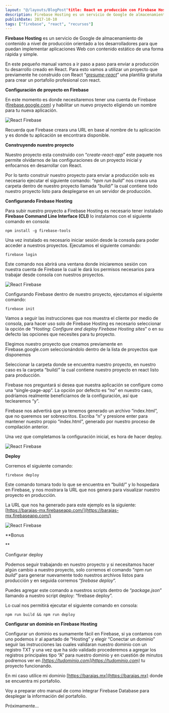 ```yaml
---
layout: "@/layouts/BlogPost"title: React en producción con Firebase Hosting
description: Firebase Hosting es un servicio de Google de almacenamiento de contenido a nivel de producción orientado a los desarrolladores para que puedan implementar aplicaciones Web con contenido estático de una forma rápida y simple.
publishDate: 2017-10-10
tags: ["firebase", "react", "recursos"]
---
```


**Firebase Hosting** es un servicio de Google de almacenamiento de contenido a nivel de producción orientado a los desarrolladores para que puedan implementar aplicaciones Web con contenido estático de una forma rápida y simple.

En este pequeño manual vamos a ir paso a paso para enviar a producción tu desarrollo creado en React. Para esto vamos a utilizar un proyecto que previamente he construido con React “[_gresume-react_](https://github.com/gndx/gresume-react)” una plantilla gratuita para crear un portafolio profesional con react.

**Configuración de proyecto en Firebase**

En este momento es donde necesitaremos tener una cuenta de Firebase ([firebase.google.com](http://firebase.google.com)) y habilitar un nuevo proyecto eligiendo un nombre para tu nueva aplicación.

![React Firebase](https://i1.wp.com/gndx.co/wp-content/uploads/2017/10/react-firebase-gndx-01.png?resize=700%2C482&ssl=1)

Recuerda que Firebase creara una URL en base al nombre de tu aplicación y es donde tu aplicación se encontrara disponible.

**Construyendo nuestro proyecto**

Nuestro proyecto esta construido con “_create-react-app_” este paquete nos permite olvidarnos de las configuraciones de un proyecto inicial y enfocarnos en desarrollar con React.

Por lo tanto construir nuestro proyecto para enviar a producción solo es necesario ejecutar el siguiente comando: “_npm run build_” nos creara una carpeta dentro de nuestro proyecto llamada “_build/_” la cual contiene todo nuestro proyecto listo para desplegarse en un servidor de producción.

**Configurando Firebase Hosting**

Para subir nuestro proyecto a Firebase Hosting es necesario tener instalado **Firebase Command Line Interface (CLI)** lo instalamos con el siguiente comando en consola:

`npm install -g firebase-tools`

Una vez instalado es necesario iniciar sesión desde la consola para poder acceder a nuestros proyectos. Ejecutamos el siguiente comando:

`firebase login`

Este comando nos abrirá una ventana donde iniciaremos sesión con nuestra cuenta de Firebase la cual le dará los permisos necesarios para trabajar desde consola con nuestros proyectos.

![React Firebase](https://i0.wp.com/gndx.co/wp-content/uploads/2017/10/react-firebase-gndx-02.png?resize=691%2C839&ssl=1)

Configurando Firebase dentro de nuestro proyecto, ejecutamos el siguiente comando:

`firebase init`

Vamos a seguir las instrucciones que nos muestra el cliente por medio de consola, para hacer uso solo de Firebase Hosting es necesario seleccionar la opción de “_Hosting: Configure and deploy Firebase Hosting sites_” o en su defecto las opciones que necesites para tu proyecto.

Elegimos nuestro proyecto que creamos previamente en Firebase.google.com seleccionándolo dentro de la lista de proyectos que disponemos

Seleccionar la carpeta donde se encuentra nuestro proyecto, en nuestro caso es la carpeta “build/” la cual contiene nuestro proyecto en react listo para producción.

Firebase nos preguntará si desea que nuestra aplicación se configure como una “single-page-app”. La opción por defecto es “no” en nuestro caso, podríamos realmente beneficiarnos de la configuración, así que teclearemos “y”.

Firebase nos advertirá que ya tenemos generado un archivo “index.html”, que no queremos ser sobrescritos. Escriba “n” y presione enter para mantener nuestro propio “index.html”, generado por nuestro proceso de compilación anterior.

Una vez que completamos la configuración inicial, es hora de hacer deploy.

![React Firebase](https://i0.wp.com/gndx.co/wp-content/uploads/2017/10/react-firebase-gndx-03.png?resize=700%2C402&ssl=1)

**Deploy**

Corremos el siguiente comando:

`firebase deploy`

Este comando tomara todo lo que se encuentra en “build/” y lo hospedara en Firebase, y nos mostrara la URL que nos genera para visualizar nuestro proyecto en producción.

La URL que nos ha generado para este ejemplo es la siguiente: [https://barajas-mx.firebaseapp.com/](https://barajas-mx.firebaseapp.com/)

![React Firebase](https://i1.wp.com/gndx.co/wp-content/uploads/2017/10/react-firebase-gndx-04.png?resize=700%2C453&ssl=1)

\*\*Bonus

\*\*

Configurar deploy

Podemos seguir trabajando en nuestro proyecto y si necesitamos hacer algún cambio a nuestro proyecto, solo corremos el comando “_npm run build_” para generar nuevamente todo nuestros archivos listos para producción y en seguida corremos “_firebase deploy_“.

Puedes agregar este comando a nuestros scripts dentro de “_package.json_” llamando a nuestro script deploy: “firebase deploy”.

Lo cual nos permitirá ejecutar el siguiente comando en consola:

`npm run build && npm run deploy`

**Configurar un dominio en Firebase Hosting**

Configurar un dominio es sumamente fácil en Firebase, si ya contamos con uno podemos ir al apartado de “Hosting” y elegir “Conectar un dominio” seguir las instrucciones las cuales validaran nuestro dominio con un registro TXT y una vez que ha sido validado procederemos a agregar los registros principales tipo “A” para nuestro dominio y en cuestión de minutos podremos ver en _[https://tudominio.com](https://tudominio.com)_ tu proyecto funcionando.

En mi caso utilice mi dominio [https://barajas.mx](https://barajas.mx) donde se encuentra mi portafolio.

Voy a preparar otro manual de como integrar Firebase Database para desplegar la información del portafolio.

Próximamente…
